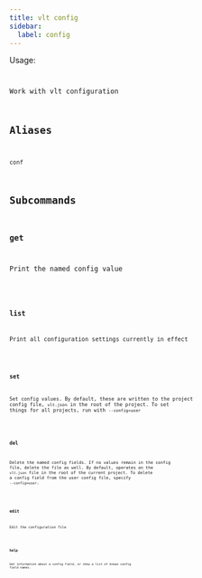 ```yaml
---
title: vlt config
sidebar:
  label: config
---
```



Usage:

<Code
  code="$ vlt config <command> [flags]"
  title="Terminal"
  lang="bash"
/>

Work with vlt configuration

## Aliases

```
conf
```

## Subcommands

### get

Print the named config value

<Code
  code="$ vlt config get <key> [<key> ...]"
  title="Terminal"
  lang="bash"
/>

### list

Print all configuration settings currently in effect

<Code code="$ vlt config list" title="Terminal" lang="bash" />

### set

Set config values. By default, these are written to the project config file, `vlt.json` in the root of the project. To set things for all projects, run with `--config=user`

<Code
  code="$ vlt config set <key>=<value> [<key>=<value> ...] [--config=<user | project>]"
  title="Terminal"
  lang="bash"
/>

### del

Delete the named config fields. If no values remain in the config file, delete the file as well. By default, operates on the `vlt.json` file in the root of the current project. To delete a config field from the user config file, specify `--config=user`.

<Code
  code="$ vlt config del <key> [<key> ...] [--config=<user | project>]"
  title="Terminal"
  lang="bash"
/>

### edit

Edit the configuration file

<Code
  code="$ vlt config edit [--config=<user | project>]"
  title="Terminal"
  lang="bash"
/>

### help

Get information about a config field, or show a list of known config field names.

<Code
  code="$ vlt config help [field ...]"
  title="Terminal"
  lang="bash"
/>
